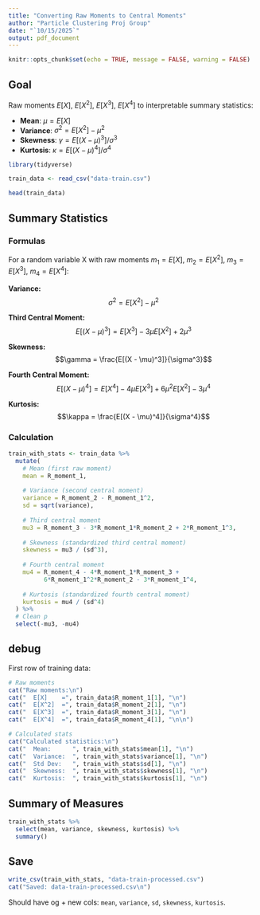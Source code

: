 ```yaml
---
title: "Converting Raw Moments to Central Moments"
author: "Particle Clustering Proj Group"
date: "`10/15/2025`"
output: pdf_document
---
```


```r
knitr::opts_chunk$set(echo = TRUE, message = FALSE, warning = FALSE)
```

## Goal

Raw moments $E[X]$, $E[X^2]$, $E[X^3]$, $E[X^4]$ to interpretable summary statistics:

- **Mean**: $\mu = E[X]$
- **Variance**: $\sigma^2 = E[X^2] - \mu^2$
- **Skewness**: $\gamma = E[(X - \mu)^3] / \sigma^3$
- **Kurtosis**: $\kappa = E[(X - \mu)^4] / \sigma^4$

```r
library(tidyverse)

train_data <- read_csv("data-train.csv")

head(train_data)
```

## Summary Statistics

### Formulas

For a random variable X with raw moments $m_1 = E[X]$, $m_2 = E[X^2]$, $m_3 = E[X^3]$, $m_4 = E[X^4]$:

**Variance:**
$$\sigma^2 = E[X^2] - \mu^2$$

**Third Central Moment:**
$$E[(X - \mu)^3] = E[X^3] - 3\mu E[X^2] + 2\mu^3$$

**Skewness:**
$$\gamma = \frac{E[(X - \mu)^3]}{\sigma^3}$$

**Fourth Central Moment:**
$$E[(X - \mu)^4] = E[X^4] - 4\mu E[X^3] + 6\mu^2 E[X^2] - 3\mu^4$$

**Kurtosis:**
$$\kappa = \frac{E[(X - \mu)^4]}{\sigma^4}$$

### Calculation

```r
train_with_stats <- train_data %>%
  mutate(
    # Mean (first raw moment)
    mean = R_moment_1,
    
    # Variance (second central moment)
    variance = R_moment_2 - R_moment_1^2,
    sd = sqrt(variance),
    
    # Third central moment
    mu3 = R_moment_3 - 3*R_moment_1*R_moment_2 + 2*R_moment_1^3,
    
    # Skewness (standardized third central moment)
    skewness = mu3 / (sd^3),
    
    # Fourth central moment
    mu4 = R_moment_4 - 4*R_moment_1*R_moment_3 + 
          6*R_moment_1^2*R_moment_2 - 3*R_moment_1^4,
    
    # Kurtosis (standardized fourth central moment)
    kurtosis = mu4 / (sd^4)
  ) %>%
  # Clean p
  select(-mu3, -mu4)
```

## debug

First row of training data:

```r
# Raw moments
cat("Raw moments:\n")
cat("  E[X]    =", train_data$R_moment_1[1], "\n")
cat("  E[X^2]  =", train_data$R_moment_2[1], "\n")
cat("  E[X^3]  =", train_data$R_moment_3[1], "\n")
cat("  E[X^4]  =", train_data$R_moment_4[1], "\n\n")

# Calculated stats
cat("Calculated statistics:\n")
cat("  Mean:      ", train_with_stats$mean[1], "\n")
cat("  Variance:  ", train_with_stats$variance[1], "\n")
cat("  Std Dev:   ", train_with_stats$sd[1], "\n")
cat("  Skewness:  ", train_with_stats$skewness[1], "\n")
cat("  Kurtosis:  ", train_with_stats$kurtosis[1], "\n")
```

## Summary of Measures

```r
train_with_stats %>%
  select(mean, variance, skewness, kurtosis) %>%
  summary()
```

## Save

```r
write_csv(train_with_stats, "data-train-processed.csv")
cat("Saved: data-train-processed.csv\n")
```

Should have og + new cols: `mean`, `variance`, `sd`, `skewness`, `kurtosis`.

